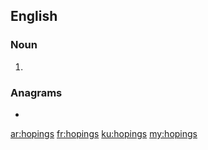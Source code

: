 ==English==

===Noun===
{{head|en|noun plural form}}

# {{plural of|hoping|lang=en}}

===Anagrams===
* {{l|en|ginshop}}

[[ar:hopings]]
[[fr:hopings]]
[[ku:hopings]]
[[my:hopings]]